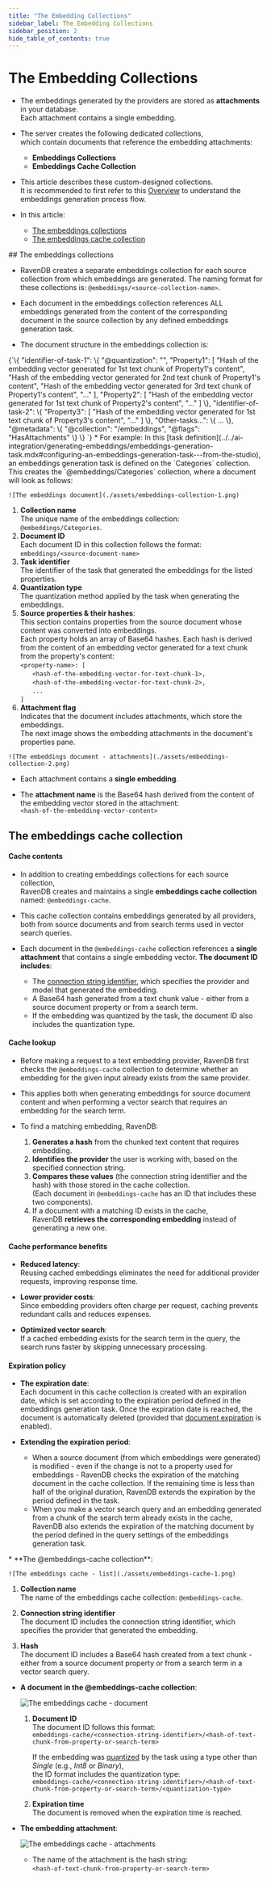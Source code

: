 ```yaml
---
title: "The Embedding Collections"
sidebar_label: The Embedding Collections
sidebar_position: 2
hide_table_of_contents: true
---
```



# The Embedding Collections
<Admonition type="note" title="Note">

* The embeddings generated by the providers are stored as **attachments** in your database.  
  Each attachment contains a single embedding.

* The server creates the following dedicated collections,  
  which contain documents that reference the embedding attachments:  
  * **Embeddings Collections**
  * **Embeddings Cache Collection**

* This article describes these custom-designed collections.  
  It is recommended to first refer to this [Overview](../../ai-integration/generating-embeddings/overview.mdx#embeddings-generation---overview)
  to understand the embeddings generation process flow.
* In this article:
    * [The embeddings collections](../../ai-integration/generating-embeddings/embedding-collections.mdx#the-embeddings-collections)
    * [The embeddings cache collection](../../ai-integration/generating-embeddings/embedding-collections.mdx#the-embeddings-cache-collection)
    
</Admonition>
## The embeddings collections

* RavenDB creates a separate embeddings collection for each source collection from which embeddings are generated.
  The naming format for these collections is: `@embeddings/<source-collection-name>`.

* Each document in the embeddings collection references ALL embeddings generated from
  the content of the corresponding document in the source collection by any defined embeddings generation task.

* The document structure in the embeddings collection is:

<TabItem value="json" label="json">
<CodeBlock language="json">
{`\{
  "identifier-of-task-1": \{
     "@quantization": "<quantization-type>",
     "Property1": [
       "Hash of the embedding vector generated for 1st text chunk of Property1's content",
       "Hash of the embedding vector generated for 2nd text chunk of Property1's content",   
       "Hash of the embedding vector generated for 3rd text chunk of Property1's content", 
       "..."
     ],
     "Property2": [
       "Hash of the embedding vector generated for 1st text chunk of Property2's content",
       "..."
     ]
  \},
  "identifier-of-task-2": \{
    "Property3": [
      "Hash of the embedding vector generated for 1st text chunk of Property3's content",
      "..."
    ]
  \},
  "Other-tasks...": \{
     ...
  \},
  "@metadata": \{
     "@collection": "<source-collection-name>/embeddings",
     "@flags": "HasAttachments"
  \}
\}
`}
</CodeBlock>
</TabItem>
* For example:  
  In this [task definition](../../ai-integration/generating-embeddings/embeddings-generation-task.mdx#configuring-an-embeddings-generation-task---from-the-studio),
  an embeddings generation task is defined on the `Categories` collection.  
  This creates the `@embeddings/Categories` collection, where a document will look as follows:

    ![The embeddings document](./assets/embeddings-collection-1.png)

  1. **Collection name**   
     The unique name of the embeddings collection: `@embeddings/Categories`.
  2. **Document ID**  
     Each document ID in this collection follows the format: `embeddings/<source-document-name>`  
  3. **Task identifier**  
     The identifier of the task that generated the embeddings for the listed properties.
  4. **Quantization type**  
     The quantization method applied by the task when generating the embeddings.  
  5. **Source properties & their hashes**:  
     This section contains properties from the source document whose content was converted into embeddings.  
     Each property holds an array of Base64 hashes.
     Each hash is derived from the content of an embedding vector generated for a text chunk from the property's content:  
     `<property-name>: [`  
     &nbsp;&nbsp;&nbsp;&nbsp;&nbsp;&nbsp;`<hash-of-the-embedding-vector-for-text-chunk-1>,`  
     &nbsp;&nbsp;&nbsp;&nbsp;&nbsp;&nbsp;`<hash-of-the-embedding-vector-for-text-chunk-2>,`  
     &nbsp;&nbsp;&nbsp;&nbsp;&nbsp;&nbsp;`...`  
     `]`  
  6. **Attachment flag**  
     Indicates that the document includes attachments, which store the embeddings.  
     The next image shows the embedding attachments in the document's properties pane.

    ![The embeddings document - attachments](./assets/embeddings-collection-2.png)

  * Each attachment contains a **single embedding**.

  * The **attachment name** is the Base64 hash derived from the content of the embedding vector stored in the attachment:  
    `<hash-of-the-embedding-vector-content>`



## The embeddings cache collection

<Admonition type="note" title="Note">

####  Cache contents
* In addition to creating embeddings collections for each source collection,  
  RavenDB creates and maintains a single **embeddings cache collection** named: `@embeddings-cache`.

* This cache collection contains embeddings generated by all providers,  
  both from source documents and from search terms used in vector search queries.

* Each document in the `@embeddings-cache` collection references a **single attachment** that contains a single embedding vector.
  **The document ID includes**:  
  * The [connection string identifier](../../ai-integration/connection-strings/connection-strings-overview.mdx#creating-an-ai-connection-string),
    which specifies the provider and model that generated the embedding.
  * A Base64 hash generated from a text chunk value - either from a source document property or from a search term.
  * If the embedding was quantized by the task, the document ID also includes the quantization type.

</Admonition>
<Admonition type="note" title="Note">

#### Cache lookup  
* Before making a request to a text embedding provider, 
  RavenDB first checks the `@embeddings-cache` collection to determine whether an embedding for the given input already exists from the same provider.  

* This applies both when generating embeddings for source document content and when performing a vector search that requires an embedding for the search term.  

* To find a matching embedding, RavenDB:  
   1. **Generates a hash** from the chunked text content that requires embedding.  
   2. **Identifies the provider** the user is working with, based on the specified connection string.  
   3. **Compares these values** (the connection string identifier and the hash) with those stored in the cache collection.  
      (Each document in `@embeddings-cache` has an ID that includes these two components).  
   4. If a document with a matching ID exists in the cache,  
      RavenDB **retrieves the corresponding embedding** instead of generating a new one.  

</Admonition>
<Admonition type="note" title="Note">

####  Cache performance benefits
* **Reduced latency**:  
  Reusing cached embeddings eliminates the need for additional provider requests, improving response time.  

* **Lower provider costs**:  
  Since embedding providers often charge per request, caching prevents redundant calls and reduces expenses.  

* **Optimized vector search**:  
  If a cached embedding exists for the search term in the query, the search runs faster by skipping unnecessary processing.  

</Admonition>
<Admonition type="note" title="Note">

#### Expiration policy
* **The expiration date**:  
  Each document in this cache collection is created with an expiration date, which is set according to the expiration period defined in the embeddings generation task.
  Once the expiration date is reached, the document is automatically deleted (provided that [document expiration](../../studio/database/settings/document-expiration.mdx) is enabled).

* **Extending the expiration period**:  
  * When a source document (from which embeddings were generated) is modified - even if the change is not to a property used for embeddings -
    RavenDB checks the expiration of the matching document in the cache collection.
    If the remaining time is less than half of the original duration, RavenDB extends the expiration by the period defined in the task.
  * When you make a vector search query and an embedding generated from a chunk of the search term already exists in the cache,
    RavenDB also extends the expiration of the matching document by the period defined in the query settings of the embeddings generation task.

</Admonition>
* **The @embeddings-cache collection**: 

    ![The embeddings cache - list](./assets/embeddings-cache-1.png)

  1. **Collection name**  
     The name of the embeddings cache collection: `@embeddings-cache`.  
  
  2. **Connection string identifier**  
     The document ID includes the connection string identifier, which specifies the provider that generated the embedding.

  3. **Hash**  
     The document ID includes a Base64 hash created from a text chunk -  
     either from a source document property or from a search term in a vector search query.
* **A document in the @embeddings-cache collection**:  
 
    ![The embeddings cache - document](./assets/embeddings-cache-2.png)

  1. **Document ID**  
     The document ID follows this format:  
     `embeddings-cache/<connection-string-identifier>/<hash-of-text-chunk-from-property-or-search-term>`
        
        If the embedding was [quantized](../../ai-integration/vector-search/vector-search-using-dynamic-query.mdx#what-is-quantization) by the task
        using a type other than _Single_ (e.g., _Int8_ or _Binary_),  
        the ID format includes the quantization type:  
        `embeddings-cache/<connection-string-identifier>/<hash-of-text-chunk-from-property-or-search-term>/<quantization-type>`
 
   2. **Expiration time**  
      The document is removed when the expiration time is reached.
* **The embedding attachment**:

    ![The embeddings cache - attachments](./assets/embeddings-cache-3.png)

    * The name of the attachment is the hash string:  
      `<hash-of-text-chunk-from-property-or-search-term>`



